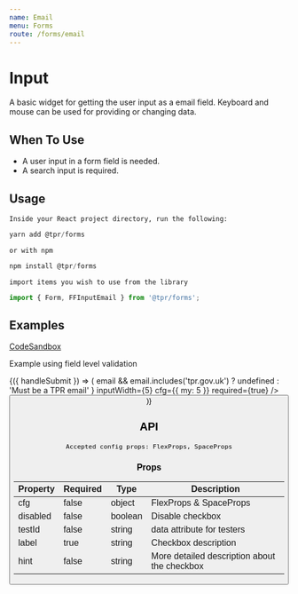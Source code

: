 ```yaml
---
name: Email
menu: Forms
route: /forms/email
---
```



# Input

A basic widget for getting the user input as a email field. Keyboard and mouse can be used for providing or changing data.

## When To Use

- A user input in a form field is needed.
- A search input is required.

## Usage

`Inside your React project directory, run the following:`

```js
yarn add @tpr/forms
```

`or with npm`

```js
npm install @tpr/forms
```

`import items you wish to use from the library`

```js
import { Form, FFInputEmail } from '@tpr/forms';
```

## Examples

[CodeSandbox](https://codesandbox.io)

Example using field level validation

<Playground>
	<Form onSubmit={console.log}>
		{({ handleSubmit }) => (
			<form onSubmit={handleSubmit}>
				<FFInputEmail
					name="event_name"
					label="Event name"
					placeholder="john.smith@tpr.gov.uk"
					hint="Must be between 6 and 8 digits long"
					validate={(email) =>
						email && email.includes('tpr.gov.uk')
							? undefined
							: 'Must be a TPR email'
					}
					inputWidth={5}
					cfg={{ my: 5 }}
					required={true}
				/>
				<button type="submit" style={{ display: 'none' }} children="Submit" />
			</form>
		)}
	</Form>
</Playground>

## API

```
Accepted config props: FlexProps, SpaceProps
```

### Props

| Property | Required | Type    | Description                                  |
| -------- | -------- | ------- | -------------------------------------------- |
| cfg      | false    | object  | FlexProps & SpaceProps                       |
| disabled | false    | boolean | Disable checkbox                             |
| testId   | false    | string  | data attribute for testers                   |
| label    | true     | string  | Checkbox description                         |
| hint     | false    | string  | More detailed description about the checkbox |
